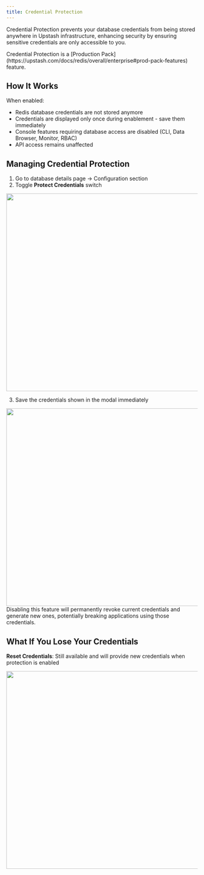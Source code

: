 ```yaml
---
title: Credential Protection
---
```


Credential Protection prevents your database credentials from being stored anywhere in Upstash infrastructure, enhancing security by ensuring sensitive credentials are only accessible to you.

<Note>
  Credential Protection is a [Production
  Pack](https://upstash.com/docs/redis/overall/enterprise#prod-pack-features)
  feature.
</Note>

## How It Works

When enabled:

- Redis database credentials are not stored anymore
- Credentials are displayed only once during enablement - save them immediately
- Console features requiring database access are disabled (CLI, Data Browser, Monitor, RBAC)
- API access remains unaffected

## Managing Credential Protection

1. Go to database details page → Configuration section
2. Toggle **Protect Credentials** switch

<Frame>
  <img
    src="/img/credential-protection/activate-protect-credentials.png"
    width="520"
  />
</Frame>

3. Save the credentials shown in the modal immediately

<Frame>
  <img src="/img/credential-protection/save-credentials.png" width="520" />
</Frame>

<Warning>
  Disabling this feature will permanently revoke current credentials and
  generate new ones, potentially breaking applications using those credentials.
</Warning>

## What If You Lose Your Credentials

**Reset Credentials**: Still available and will provide new credentials when protection is enabled

<Frame>
  <img src="/img/credential-protection/reset-credentials.png" width="520" />
</Frame>
